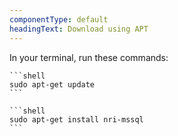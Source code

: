 ```yaml
---
componentType: default
headingText: Download using APT
---
```


In your terminal, run these commands:

    ```shell
    sudo apt-get update
    ```

    ```shell
    sudo apt-get install nri-mssql
    ```